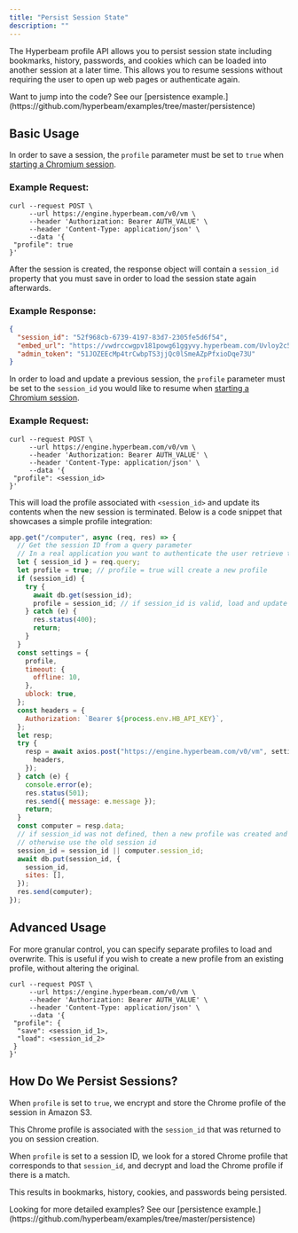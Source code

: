 ```yaml
---
title: "Persist Session State"
description: ""
---
```


The Hyperbeam profile API allows you to persist session state including bookmarks, history,
passwords, and cookies which can be loaded into another session at a later time. This
allows you to resume sessions without requiring the user to open up web pages or
authenticate again.

<Note>
  Want to jump into the code? See our [persistence
  example.](https://github.com/hyperbeam/examples/tree/master/persistence)
</Note>

## Basic Usage

In order to save a session, the `profile` parameter must be set to `true` when
[starting a Chromium session](/rest-api/dispatch/start-chromium-session).

### Example Request:

```curl
curl --request POST \
     --url https://engine.hyperbeam.com/v0/vm \
     --header 'Authorization: Bearer AUTH_VALUE' \
     --header 'Content-Type: application/json' \
     --data '{
 "profile": true
}'
```

After the session is created, the response object will contain a `session_id` property that you must save
in order to load the session state again afterwards.

### Example Response:

```json
{
  "session_id": "52f968cb-6739-4197-83d7-2305fe5d6f54",
  "embed_url": "https://vwdrccwgpv181powg61ggyvy.hyperbeam.com/Uvloy2c5QZeD1yMF_l1vVA?token=c8iw3SmQglOU0ugfLr3dWY2LalSKI_WOGUldEt8knbw",
  "admin_token": "51JOZEEcMp4trCwbpTS3jjQc0lSmeAZpPfxioDqe73U"
}
```

In order to load and update a previous session, the `profile` parameter must be set to the `session_id` you would like to resume
when [starting a Chromium session](/rest-api/dispatch/start-chromium-session).

### Example Request:

```curl
curl --request POST \
     --url https://engine.hyperbeam.com/v0/vm \
     --header 'Authorization: Bearer AUTH_VALUE' \
     --header 'Content-Type: application/json' \
     --data '{
 "profile": <session_id>
}'
```

This will load the profile associated with `<session_id>` and update its contents when the new session is terminated. Below is a code snippet that showcases a simple profile integration:

```js
app.get("/computer", async (req, res) => {
  // Get the session ID from a query parameter
  // In a real application you want to authenticate the user retrieve the session ID from your database
  let { session_id } = req.query; 
  let profile = true; // profile = true will create a new profile
  if (session_id) {
    try {
      await db.get(session_id);
      profile = session_id; // if session_id is valid, load and update the profile tied to that id
    } catch (e) {
      res.status(400);
      return;
    }
  }
  const settings = {
    profile,
    timeout: {
      offline: 10,
    },
    ublock: true,
  };
  const headers = {
    Authorization: `Bearer ${process.env.HB_API_KEY}`,
  };
  let resp;
  try {
    resp = await axios.post("https://engine.hyperbeam.com/v0/vm", settings, {
      headers,
    });
  } catch (e) {
    console.error(e);
    res.status(501);
    res.send({ message: e.message });
    return;
  }
  const computer = resp.data;
  // if session_id was not defined, then a new profile was created and we want to store the session id tied to the new profile
  // otherwise use the old session id
  session_id = session_id || computer.session_id; 
  await db.put(session_id, {
    session_id,
    sites: [],
  });
  res.send(computer);
});
```

## Advanced Usage

For more granular control, you can specify separate profiles to load and overwrite. This is useful if you wish to create a new profile from an existing profile, without altering the original.

```curl
curl --request POST \
     --url https://engine.hyperbeam.com/v0/vm \
     --header 'Authorization: Bearer AUTH_VALUE' \
     --header 'Content-Type: application/json' \
     --data '{
 "profile": {
  "save": <session_id_1>,
  "load": <session_id_2>
 }
}'
```

## How Do We Persist Sessions?

When `profile` is set to `true`, we encrypt and store the Chrome profile of the session in Amazon S3.

This Chrome profile is associated with the `session_id` that was returned to you on session creation.

When `profile` is set to a session ID, we look for a stored Chrome profile that corresponds to that `session_id`, and decrypt and
load the Chrome profile if there is a match.

This results in bookmarks, history, cookies, and passwords being persisted.

<Note>
  Looking for more detailed examples? See our [persistence
  example.](https://github.com/hyperbeam/examples/tree/master/persistence)
</Note>
